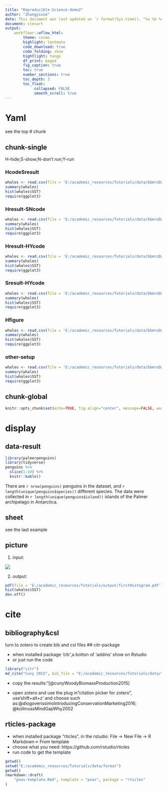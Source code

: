 ---
title: "Reproducible-Science-demo2"
author: "Zhangyixue"
date: This document was last updated on `r format(Sys.time(), "%a %b %d %Y %H:%M:%S")`
document: ctexart
output: 
    workflowr::wflow_html:
        theme: cosmo
        highlight: textmate
        code_download: true
        code_folding: show
        hightlight: tango
        df_print: paged
        fig_caption: true
        toc: true
        number_sections: true
        toc_depth: 3
        toc_float:  
             collapsed: FALSE
             smooth_scroll: true   
---
# Yaml
see the top 
# chunk

## chunk-single

H-hide;S-show;N-don't run;Y-run

### HcodeSresult

```{r HcodeSresult, echo=FALSE }
whales <- read.csv(file = 'E:/academic_resources/Tutorials/data/bbmroData.csv')
summary(whales)
hist(whales$SST)
require(ggplot3)
```

### Hresult-SNcode
```{r HresultSNcode, eval=FALSE }
whales <- read.csv(file = 'E:/academic_resources/Tutorials/data/bbmroData.csv')
summary(whales)
hist(whales$SST)
require(ggplot3)
```

### Hresult-HYcode
```{r Hresult-HYcode, include=FALSE }
whales <- read.csv(file = 'E:/academic_resources/Tutorials/data/bbmroData.csv')
summary(whales)
hist(whales$SST)
require(ggplot3)
```

### Sresult-HYcode
```{r Hresult-SYcode, results="hide"}
whales <- read.csv(file = 'E:/academic_resources/Tutorials/data/bbmroData.csv')
summary(whales)
hist(whales$SST)
require(ggplot3)
```

### Hfigure 

```{r Hfigure, fig.show="hide"}
whales <- read.csv(file = 'E:/academic_resources/Tutorials/data/bbmroData.csv')
summary(whales)
hist(whales$SST)
require(ggplot3)
```

### other-setup
```{r ohter, echo=TRUE, message=FALSE, warning=FALSE, fig_width=3, fig_height=5, fig.align="center"}

whales <- read.csv(file = 'E:/academic_resources/Tutorials/data/bbmroData.csv')
summary(whales)
hist(whales$SST)
require(ggplot3)
```

## chunk-global
```{r setup, eval=FALSE}
knitr::opts_chunk$set(echo=TRUE, fig.align="center", message=FALSE, warning=FALSE,cache=TRUE)
```

# display

## data-result
```{r dataShow, message=FALSE, warning=FALSE}
library(palmerpenguins)
library(tidyverse)
penguins %>% 
  slice(1:10) %>%
  knitr::kable()
```

There are `r nrow(penguins)` penguins in the dataset, and `r length(unique(penguins$species))` different species. The data were collected in `r length(unique(penguins$island))` islands of the Palmer archipelago in Antarctica.


## sheet
see the last example

## picture
1. input:

![](E:/academic_resources/Tutorials/docs/figure/ReproScie-note.Rmd/exercise-2.png)

2. output:
```{r output}
pdf(file = 'E:/academic_resources/Tutorials/output/firstHistogram.pdf')
hist(whales$SST)
dev.off()
```


# cite

## bibliography&csl
turn to zotero to create bib and csl files
## citr-package

- when installed package 'citr',a botton of 'addins' show on Rstudio
- or just run the code 
```{r citr, message=FALSE, warning=FALSE}
library("citr")
md_cite("Cuny 2015", bib_file = "E:/academic_resources/Tutorials/data/format/MyLibrary.bib")
```

- copy the results:"[@cunyWoodyBiomassProduction2015]

- open zotero and use the plug in"citation picker for zotero", 
use'shift+alt+z' and choose
such as:@diogoverissimoIntroducingConservationMarketing2016; @kollmussMindGapWhy2002


## rticles-package
- when installed package "rticles", in the rstudio: File -> New File -> R Markdown-> From template
- choose what you need: https://github.com/rstudio/rticles
- run code to get the template
```{r rticle, eval=FALSE}
getwd()
setwd("E:/academic_resources/Tutorials/data/format")
getwd()
rmarkdown::draft(
    "pnas-template.Rmd", template = "pnas", package = "rticles"
)
```




